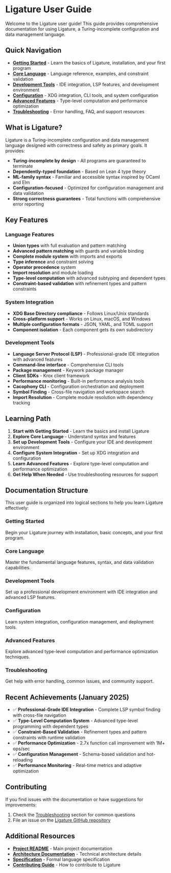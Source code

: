 # Ligature User Guide

Welcome to the Ligature user guide! This guide provides comprehensive documentation for using Ligature, a Turing-incomplete configuration and data management language.

## Quick Navigation

- **[Getting Started](getting-started/)** - Learn the basics of Ligature, installation, and your first program
- **[Core Language](core-language/)** - Language reference, examples, and constraint validation
- **[Development Tools](development-tools/)** - IDE integration, LSP features, and development environment
- **[Configuration](configuration/)** - XDG integration, CLI tools, and system configuration
- **[Advanced Features](advanced-features/)** - Type-level computation and performance optimization
- **[Troubleshooting](troubleshooting/)** - Error handling, FAQ, and support resources

## What is Ligature?

Ligature is a Turing-incomplete configuration and data management language designed with correctness and safety as primary goals. It provides:

- **Turing-incomplete by design** - All programs are guaranteed to terminate
- **Dependently-typed foundation** - Based on Lean 4 type theory
- **ML-family syntax** - Familiar and accessible syntax inspired by OCaml and Elm
- **Configuration-focused** - Optimized for configuration management and data validation
- **Strong correctness guarantees** - Total functions with comprehensive error reporting

## Key Features

### Language Features

- **Union types** with full evaluation and pattern matching
- **Advanced pattern matching** with guards and variable binding
- **Complete module system** with imports and exports
- **Type inference** and constraint solving
- **Operator precedence** system
- **Import resolution** and module loading
- **Type-level computation** with advanced subtyping and dependent types
- **Constraint-based validation** with refinement types and pattern constraints

### System Integration

- **XDG Base Directory compliance** - Follows Linux/Unix standards
- **Cross-platform support** - Works on Linux, macOS, and Windows
- **Multiple configuration formats** - JSON, YAML, and TOML support
- **Component isolation** - Each component gets its own subdirectory

### Development Tools

- **Language Server Protocol (LSP)** - Professional-grade IDE integration with advanced features
- **Command-line interface** - Comprehensive CLI tools
- **Package management** - Keywork package manager
- **Client SDKs** - Krox client framework
- **Performance monitoring** - Built-in performance analysis tools
- **Cacophony CLI** - Configuration orchestration and deployment
- **Symbol Finding** - Cross-file navigation and workspace search
- **Import Resolution** - Complete module resolution with dependency tracking

## Learning Path

1. **Start with Getting Started** - Learn the basics and install Ligature
2. **Explore Core Language** - Understand syntax and features
3. **Set up Development Tools** - Configure your IDE and development environment
4. **Configure System Integration** - Set up XDG integration and configuration
5. **Learn Advanced Features** - Explore type-level computation and performance optimization
6. **Get Help When Needed** - Use troubleshooting resources for support

## Documentation Structure

This user guide is organized into logical sections to help you learn Ligature effectively:

### Getting Started
Begin your Ligature journey with installation, basic concepts, and your first program.

### Core Language
Master the fundamental language features, syntax, and data validation capabilities.

### Development Tools
Set up a professional development environment with IDE integration and advanced LSP features.

### Configuration
Learn system integration, configuration management, and deployment tools.

### Advanced Features
Explore advanced type-level computation and performance optimization techniques.

### Troubleshooting
Get help with error handling, common issues, and community support.

## Recent Achievements (January 2025)

- ✅ **Professional-Grade IDE Integration** - Complete LSP symbol finding with cross-file navigation
- ✅ **Type-Level Computation System** - Advanced type-level programming with dependent types
- ✅ **Constraint-Based Validation** - Refinement types and pattern constraints with runtime validation
- ✅ **Performance Optimization** - 2.7x function call improvement with 1M+ ops/sec
- ✅ **Configuration Management** - Schema-based validation and hot-reloading
- ✅ **Performance Monitoring** - Real-time metrics and adaptive optimization

## Contributing

If you find issues with the documentation or have suggestions for improvements:

1. Check the [Troubleshooting](troubleshooting/) section for common questions
2. File an issue on the [Ligature GitHub repository](https://github.com/ligature-lang/ligature)

## Additional Resources

- **[Project README](../../README.md)** - Main project documentation
- **[Architecture Documentation](../architecture/)** - Technical architecture details
- **[Specification](../../engines/lean/spec/)** - Formal language specification
- **[Contributing Guide](../../CONTRIBUTING.md)** - How to contribute to Ligature
